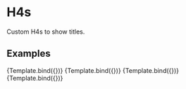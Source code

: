

<Meta title="Design System/Typography/H4" component={H4} />

# H4s

Custom H4s to show titles.

## Examples


<Canvas>
  <Story
    name="Light mode"
    args={{
      mode: "light",
      text: "Example of an header",
    }}>
    {Template.bind({})}
   </Story>
  <Story
    name="Light mode with bold"
    args={{
      mode: "light",
      bold: true,
      text: "Example of an header with bold",
    }}>
    {Template.bind({})}
   </Story>
  <Story
    name="Dark mode"
    parameters={{backgrounds: { default: 'dark' }}}
    args={{
      mode: "dark",
      text: "Example of an header"
    }}>
    {Template.bind({})}
   </Story>
   <Story
    name="Dark mode with bold"
    parameters={{backgrounds: { default: 'dark' }}}
    args={{
      mode: "dark",
      bold: true,
      text: "Example of an header with bold"
    }}>
    {Template.bind({})}
   </Story>
</Canvas>
